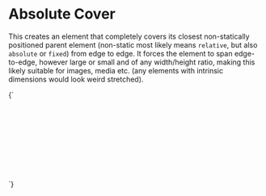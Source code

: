 
<Meta title="Layout/Absolute cover" />

# Absolute Cover

This creates an element that completely covers its closest non-statically positioned parent element (non-static most likely means `relative`, but also `absolute` or `fixed`) from edge to edge. It forces the element to span edge-to-edge, however large or small and of any width/height ratio, making this likely suitable for images, media etc. (any elements with intrinsic dimensions  would look weird stretched).

<Canvas>
  <Story name="Absolute cover">
    {`
      <div class="u-bg--brand-2" style="min-height: 10rem; position: relative">
        <div class="l-absolute-cover">This element covers the entire parent element</div>
      </div>
    `}
  </Story>
</Canvas>
